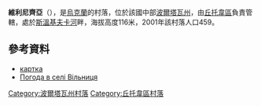 {{coord|49|43|41|N|34|53|58|E|scale:100000_region:UA|display=title}}

'''維利尼齊亞'''（{{lang-uk|Вільниця}}），是[[烏克蘭|烏克蘭]]的村落，位於該國中部[[波爾塔瓦州|波爾塔瓦州]]，由[[丘托韋區|丘托韋區]]負責管轄，處於[[斯溫基夫卡河|斯溫基夫卡河]]畔，海拔高度116米，2001年該村落人口459。

==參考資料==
*[http://gska2.rada.gov.ua/pls/z7502/A005?rdat1=09.11.2007&rf7571=26877 картка]{{dead link|date=2018年4月 |bot=InternetArchiveBot |fix-attempted=yes }}
* [http://weather.in.ua/ua/poltavskaja/4008 Погода в селі Вільниця] {{Wayback|url=http://weather.in.ua/ua/poltavskaja/4008 |date=20080625005215 }}

{{DEFAULTSORT:Вільниця}}
[[Category:波爾塔瓦州村落|Category:波爾塔瓦州村落]]
[[Category:丘托韋區村落|Category:丘托韋區村落]]


{{Poltava-geo-stub}}